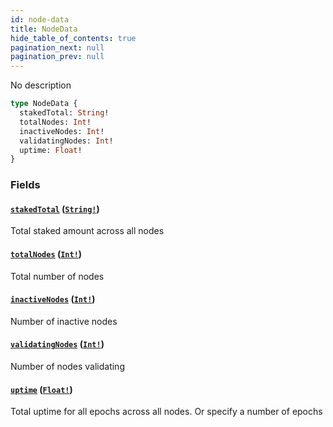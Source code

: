 ```yaml
---
id: node-data
title: NodeData
hide_table_of_contents: true
pagination_next: null
pagination_prev: null
---
```



No description

```graphql
type NodeData {
  stakedTotal: String!
  totalNodes: Int!
  inactiveNodes: Int!
  validatingNodes: Int!
  uptime: Float!
}
```


### Fields

#### [`stakedTotal`](#) ([`String!`](/docs/testnet/graphql/scalars/string))

Total staked amount across all nodes


#### [`totalNodes`](#) ([`Int!`](/docs/testnet/graphql/scalars/int))

Total number of nodes


#### [`inactiveNodes`](#) ([`Int!`](/docs/testnet/graphql/scalars/int))

Number of inactive nodes


#### [`validatingNodes`](#) ([`Int!`](/docs/testnet/graphql/scalars/int))

Number of nodes validating


#### [`uptime`](#) ([`Float!`](/docs/testnet/graphql/scalars/float))

Total uptime for all epochs across all nodes. Or specify a number of epochs




